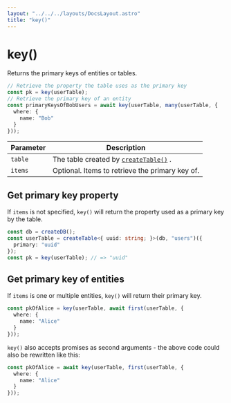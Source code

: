 ```yaml
---
layout: "../../../layouts/DocsLayout.astro"
title: "key()"
---
```


# key()

Returns the primary keys of entities or tables.

```ts
// Retrieve the property the table uses as the primary key
const pk = key(userTable);
// Retrieve the primary key of an entity
const primaryKeysOfBobUsers = await key(userTable, many(userTable, {
  where: {
    name: "Bob"
  }
}));
```

| Parameter | Description                                                           |
|-----------|-----------------------------------------------------------------------|
| `table`   | The table created by [`createTable()`](/docs/reference/createTable) . |
| `items`   | Optional. Items to retrieve the primary key of.                       |

## Get primary key property

If `items` is not specified, `key()` will return the property used as a primary key by the table.

```ts
const db = createDB();
const userTable = createTable<{ uuid: string; }>(db, "users")({
  primary: "uuid"
});
const pk = key(userTable); // => "uuid"
```

## Get primary key of entities

If `items` is one or multiple entities, `key()` will return their primary key.

```ts
const pkOfAlice = key(userTable, await first(userTable, {
  where: {
    name: "Alice"
  }
}));
```

`key()` also accepts promises as second arguments - the above code could also be rewritten like this:

```ts
const pkOfAlice = await key(userTable, first(userTable, {
  where: {
    name: "Alice"
  }
}));
```